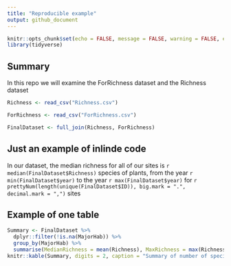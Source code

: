 ```yaml
---
title: "Reproducible example"
output: github_document
---
```


```r
knitr::opts_chunk$set(echo = FALSE, message = FALSE, warning = FALSE, error = FALSE)
library(tidyverse)
```

## Summary

In this repo we will examine the ForRichness dataset and the Richness dataset

```r
Richness <- read_csv("Richness.csv")

ForRichness <- read_csv("ForRichness.csv")

FinalDataset <- full_join(Richness, ForRichness)
```

## Just an example of inlinde code

In our dataset, the median richness for all of our sites is `r median(FinalDataset$Richness)` species of plants, from the year `r min(FinalDataset$year)` to the year `r max(FinalDataset$year)` for `r prettyNum(length(unique(FinalDataset$ID)), big.mark = ".", decimal.mark = ",")` sites


## Example of one table

```r
Summary <- FinalDataset %>% 
  dplyr::filter(!is.na(MajorHab)) %>% 
  group_by(MajorHab) %>% 
  summarise(MedianRichness = mean(Richness), MaxRichness = max(Richness), MinRichness = min(Richness))
knitr::kable(Summary, digits = 2, caption = "Summary of number of species according to major habitats")
```

